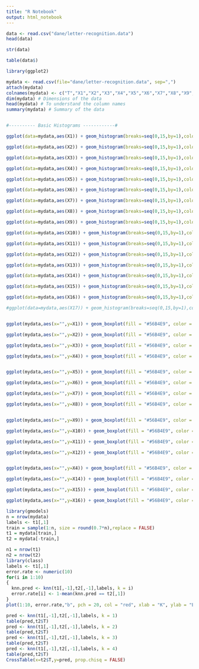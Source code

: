 ```yaml
---
title: "R Notebook"
output: html_notebook
---
```


```r
data <- read.csv("dane/letter-recognition.data")
head(data)

str(data)

table(data$)
```

```r
library(ggplot2)

mydata <- read.csv(file="dane/letter-recognition.data", sep=",")
attach(mydata)
colnames(mydata) <- c("T","X1","X2","X3","X4","X5","X6","X7","X8","X9","X10","X11","X12","X13","X14","X15","X16")
dim(mydata) # Dimensions of the data
head(mydata) # To understand the column names
summary(mydata) # Summary of the data


#---------- Basic Histograms ------------#

ggplot(data=mydata,aes(X1)) + geom_histogram(breaks=seq(0,15,by=1),color="black",fill="orange") + labs(x="X1",y="Count")

ggplot(data=mydata,aes(X2)) + geom_histogram(breaks=seq(0,15,by=1),color="black",fill="orange") + labs(x="X2",y="Count")

ggplot(data=mydata,aes(X3)) + geom_histogram(breaks=seq(0,15,by=1),color="black",fill="orange") + labs(x="X3",y="Count")

ggplot(data=mydata,aes(X4)) + geom_histogram(breaks=seq(0,15,by=1),color="black",fill="orange") + labs(x="X3",y="Count")

ggplot(data=mydata,aes(X5)) + geom_histogram(breaks=seq(0,15,by=1),color="black",fill="orange") + labs(x="X5",y="Count")

ggplot(data=mydata,aes(X6)) + geom_histogram(breaks=seq(0,15,by=1),color="black",fill="orange") + labs(x="X6",y="Count")

ggplot(data=mydata,aes(X7)) + geom_histogram(breaks=seq(0,15,by=1),color="black",fill="orange") + labs(x="X3",y="Count")

ggplot(data=mydata,aes(X8)) + geom_histogram(breaks=seq(0,15,by=1),color="black",fill="orange") + labs(x="X8",y="Count")

ggplot(data=mydata,aes(X9)) + geom_histogram(breaks=seq(0,15,by=1),color="black",fill="orange") + labs(x="X3",y="Count")

ggplot(data=mydata,aes(X10)) + geom_histogram(breaks=seq(0,15,by=1),color="black",fill="orange") + labs(x="X10",y="Count")

ggplot(data=mydata,aes(X11)) + geom_histogram(breaks=seq(0,15,by=1),color="black",fill="orange") + labs(x="X11",y="Count")

ggplot(data=mydata,aes(X12)) + geom_histogram(breaks=seq(0,15,by=1),color="black",fill="orange") + labs(x="X12",y="Count")

ggplot(data=mydata,aes(X13)) + geom_histogram(breaks=seq(0,15,by=1),color="black",fill="orange") + labs(x="X13",y="Count")

ggplot(data=mydata,aes(X14)) + geom_histogram(breaks=seq(0,15,by=1),color="black",fill="orange") + labs(x="X14",y="Count")

ggplot(data=mydata,aes(X15)) + geom_histogram(breaks=seq(0,15,by=1),color="black",fill="orange") + labs(x="X15",y="Count")

ggplot(data=mydata,aes(X16)) + geom_histogram(breaks=seq(0,15,by=1),color="black",fill="orange") + labs(x="X16",y="Count")

#ggplot(data=mydata,aes(X17)) + geom_histogram(breaks=seq(0,15,by=1),color="black",fill="orange") + labs(x="X16",y="Count")


ggplot(mydata,aes(x="",y=X1)) + geom_boxplot(fill = "#56B4E9", color = "black",width=0.5) + theme(axis.title.y=element_blank()) + labs(x="X1")

ggplot(mydata,aes(x="",y=X2)) + geom_boxplot(fill = "#56B4E9", color = "black")+ theme(axis.title.y=element_blank()) + labs(x="X2")

ggplot(mydata,aes(x="",y=X3)) + geom_boxplot(fill = "#56B4E9", color = "black")+ theme(axis.title.y=element_blank()) + labs(x="X3")

ggplot(mydata,aes(x="",y=X4)) + geom_boxplot(fill = "#56B4E9", color = "black")+ theme(axis.title.y=element_blank()) + labs(x="X4")


ggplot(mydata,aes(x="",y=X5)) + geom_boxplot(fill = "#56B4E9", color = "black",width=0.5) + theme(axis.title.y=element_blank()) + labs(x="X5")

ggplot(mydata,aes(x="",y=X6)) + geom_boxplot(fill = "#56B4E9", color = "black")+ theme(axis.title.y=element_blank()) + labs(x="X6")

ggplot(mydata,aes(x="",y=X7)) + geom_boxplot(fill = "#56B4E9", color = "black")+ theme(axis.title.y=element_blank()) + labs(x="X7")

ggplot(mydata,aes(x="",y=X8)) + geom_boxplot(fill = "#56B4E9", color = "black")+ theme(axis.title.y=element_blank()) + labs(x="X8")


ggplot(mydata,aes(x="",y=X9)) + geom_boxplot(fill = "#56B4E9", color = "black",width=0.5) + theme(axis.title.y=element_blank()) + labs(x="X9")

ggplot(mydata,aes(x="",y=X10)) + geom_boxplot(fill = "#56B4E9", color = "black")+ theme(axis.title.y=element_blank()) + labs(x="X10")

ggplot(mydata,aes(x="",y=X11)) + geom_boxplot(fill = "#56B4E9", color = "black")+ theme(axis.title.y=element_blank()) + labs(x="X11")

ggplot(mydata,aes(x="",y=X12)) + geom_boxplot(fill = "#56B4E9", color = "black")+ theme(axis.title.y=element_blank()) + labs(x="X12")


ggplot(mydata,aes(x="",y=X4)) + geom_boxplot(fill = "#56B4E9", color = "black",width=0.5) + theme(axis.title.y=element_blank()) + labs(x="X13")

ggplot(mydata,aes(x="",y=X14)) + geom_boxplot(fill = "#56B4E9", color = "black")+ theme(axis.title.y=element_blank()) + labs(x="X14")

ggplot(mydata,aes(x="",y=X15)) + geom_boxplot(fill = "#56B4E9", color = "black")+ theme(axis.title.y=element_blank()) + labs(x="X15")

ggplot(mydata,aes(x="",y=X16)) + geom_boxplot(fill = "#56B4E9", color = "black")+ theme(axis.title.y=element_blank()) + labs(x="X16")
```


```r
library(gmodels)
n = nrow(mydata)
labels <- t1[,1]
train = sample(1:n, size = round(0.7*n),replace = FALSE)
t1 = mydata[train,]
t2 = mydata[-train,]

n1 = nrow(t1)
n2 = nrow(t2)
library(class)
labels <- t1[,1]
error.rate <- numeric(10)
for(i in 1:10)
{
  knn.pred <- knn(t1[,-1],t2[,-1],labels, k = i)
  error.rate[i] <- 1-mean(knn.pred == t2[,1])
}
plot(1:10, error.rate,"b", pch = 20, col = "red", xlab = "K", ylab = "Error Rate")

pred <- knn(t1[,-1],t2[,-1],labels, k = 1)
table(pred,t2$T)
pred <- knn(t1[,-1],t2[,-1],labels, k = 2)
table(pred,t2$T)
pred <- knn(t1[,-1],t2[,-1],labels, k = 3)
table(pred,t2$T)
pred <- knn(t1[,-1],t2[,-1],labels, k = 4)
table(pred,t2$T)
CrossTable(x=t2$T,y=pred, prop.chisq = FALSE)


```


